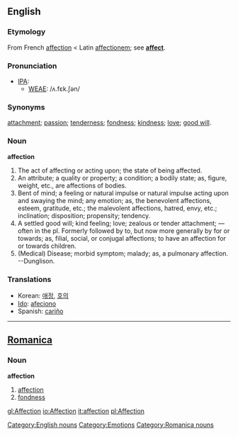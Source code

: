 {{rfc}}
==English==
[[Category:English nouns]]
[[Category:Emotions]]
===Etymology===
From French [[affection#French|affection]] < Latin [[affectionem]];  see '''[[affect]]'''.

===Pronunciation===
*[[w:IPA|IPA]]: 
**[[WEAE]]: /ʌ.fɛk.ʃən/

===Synonyms===
[[attachment]]; [[passion]]; [[tenderness]]; [[fondness]]; [[kindness]]; [[love]]; [[good will]].

===Noun===
'''affection'''
# The act of affecting or acting upon; the state of being  affected.
# An attribute; a quality or property; a condition; a bodily state; as, figure, weight, etc., are affections of bodies.
# Bent of mind; a feeling or natural impulse or natural impulse acting upon and swaying the mind; any emotion; as, the benevolent affections, esteem, gratitude, etc.; the malevolent affections, hatred, envy, etc.; inclination; disposition; propensity; tendency.
# A settled good will; kind feeling; love; zealous or tender attachment; &mdash; often in the pl. Formerly followed by to, but now more generally by for or towards; as, filial, social, or conjugal affections; to have an affection for or towards children.
# (Medical) Disease; morbid symptom; malady; as, a pulmonary affection. --Dunglison.

===Translations===
*Korean: [[애정]], [[호의]]
*[[Ido]]: [[afeciono]]
*Spanish: [[cariño]]
----

==[[Romanica]]==
[[Category:Romanica nouns]]
===Noun===
'''affection'''
#[[affection#English|affection]] 
#[[fondness]]

[[gl:Affection]]
[[io:Affection]]
[[it:affection]]
[[pl:Affection]]